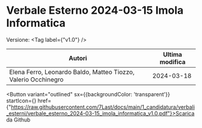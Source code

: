 

# Verbale Esterno 2024-03-15 Imola Informatica

Versione: <Tag label={"v1.0"} />



|                            Autori                            |Ultima modifica|
|--------------------------------------------------------------|---------------|
|Elena Ferro, Leonardo Baldo, Matteo Tiozzo, Valerio Occhinegro|   2024-03-18  |

<Button variant="outlined" sx={{backgroundColor: 'transparent'}} startIcon={<GithubIcon />} href={"https://raw.githubusercontent.com/7Last/docs/main/1_candidatura/verbali_esterni/verbale_esterno_2024-03-15_imola_informatica_v1.0.pdf"}>Scarica da Github</Button>